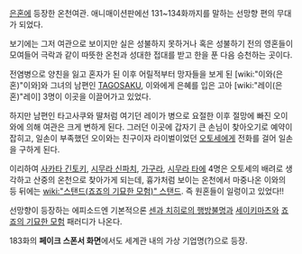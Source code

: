 [[은혼]]에 등장한 온천여관. 
애니매이션판에선 131~134화까지를 말하는 선망향 편의 무대가 되었다. 

보기에는 그저 여관으로 보이지만 실은 성불하지 못하거나 혹은 성불하기 전의 영혼들이 모여들어 극락과 같이 따뜻한 온천과 성대한 접대를 받고 한을 푼 다음 승천하는 곳이다.

전염병으로 양친을 잃고 혼자가 된 이후 어릴적부터 망자들을 보게 된 [wiki:"이와(은혼)"이와]와 그녀의 남편인 [[TAGOSAKU]], 이와에게 은혜를 입은 고아 [wiki:"레이(은혼)"레이] 3명이 이곳을 이끌어가고 있었다. 

하지만 남편인 타고사쿠와 딸처럼 여기던 레이가 병으로 요절한 이후 절망에 빠진 오이와에 의해 여관은 크게 변하게 된다. 그러던 이곳에 갑자기 큰 손님이 찾아오기로 예약이 잡히고, 일손이 부족했던 오이와는 친구이자 라이벌이었던 [[오토세]]에게 전화를 걸어 일손을 구하게 된다.

이리하여 [[사카타 긴토키]], [[시무라 신파치]], [[가구라]], [[시무라 타에]] 4명은 오토세의 배려로 생각하고 산중의 온천으로 찾아가게 되는데, 흉가처럼 보이는 온천에서 마중나온 이와의 등 뒤에는 [[wiki:"스탠드(죠죠의 기묘한 모험)" 스탠드]]. 즉 원혼들이 일렁이고 있었다!!

선망향이 등장하는 에피소드엔 기본적으론 [[센과 치히로의 행방불명]]과 [[세이키마츠]]와 [[죠죠의 기묘한 모험]] 패러디가 나온다.

183화의 '''페이크 스폰서 화면'''에서도 세계관 내의 가상 기업명(?)으로 등장.
